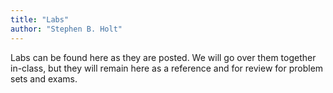 ```yaml
---
title: "Labs"
author: "Stephen B. Holt"
---
```


Labs can be found here as they are posted. We will go over them together in-class, but they will remain here as a reference and for review for problem sets and exams.